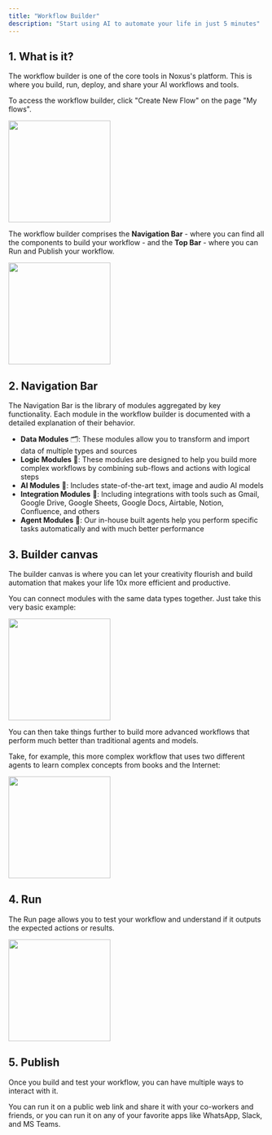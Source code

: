 ```yaml
---
title: "Workflow Builder"
description: "Start using AI to automate your life in just 5 minutes"
---
```


## 1. What is it?

The workflow builder is one of the core tools in Noxus's platform. This is where you build, run, deploy, and share your AI workflows and tools.

To access the workflow builder, click "Create New Flow" on the page "My flows".

<img height="200" src="/images/Access Workflow.png" />

The workflow builder comprises the **Navigation Bar** - where you can find all the components to build your workflow - and the **Top Bar** - where you can Run and Publish your workflow.

<img height="200" src="/images/WB.png" />

## 2. Navigation Bar

The Navigation Bar is the library of modules aggregated by key functionality. Each module in the workflow builder is documented with a detailed explanation of their behavior.

- **Data Modules** 🗂️: These modules allow you to transform and import data of multiple types and sources
- **Logic Modules** 🧩: These modules are designed to help you build more complex workflows by combining sub-flows and actions with logical steps
- **AI Modules** 🧠: Includes state-of-the-art text, image and audio AI models
- **Integration Modules** 🔗: Including integrations with tools such as Gmail, Google Drive, Google Sheets, Google Docs, Airtable, Notion, Confluence, and others
- **Agent Modules** 🤖: Our in-house built agents help you perform specific tasks automatically and with much better performance

## 3. Builder canvas

The builder canvas is where you can let your creativity flourish and build automation that makes your life 10x more efficient and productive.

You can connect modules with the same data types together. Just take this very basic example:

<img height="200" src="/images/WorkflowExample.png" />

You can then take things further to build more advanced workflows that perform much better than traditional agents and models.

Take, for example, this more complex workflow that uses two different agents to learn complex concepts from books and the Internet:

<img height="200" src="/images/Luxembourg-Law.png" />

## 4. Run

The Run page allows you to test your workflow and understand if it outputs the expected actions or results.

<img height="200" src="/images/Run.png" />

## 5. Publish

Once you build and test your workflow, you can have multiple ways to interact with it.

You can run it on a public web link and share it with your co-workers and friends, or you can run it on any of your favorite apps like WhatsApp, Slack, and MS Teams.
